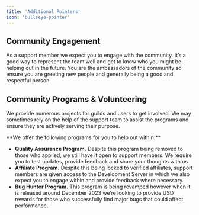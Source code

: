 ```yaml
---
title: 'Additional Pointers'
icon: 'bullseye-pointer'
---
```


## Community Engagement

As a support member we expect you to engage with the community. It’s a good way to represent the team well and get to know who you might be helping out in the future. You are the ambassadors of the community so ensure you are greeting new people and generally being a good and respectful person.

## Community Programs & Volunteering

We provide numerous projects for guilds and users to get involved. We may sometimes rely on the help of the support team to assist the programs and ensure they are actively serving their purpose.
<div>**We offer the following programs for you to help out within:**</div>

- **Quality Assurance Program.** Despite this program being removed to those who applied, we still have it open to support members. We require you to test updates, provide feedback and share your thoughts with us.
- **Affiliate Program.** Despite this being locked to verified affiliates, support members are given access to the Development Server in which we also expect you to engage within and provide feedback where necessary.
- **Bug Hunter Program.** This program is being revamped however when it is released around December 2023 we’re looking to provide USD rewards for those who successfully find major bugs that could affect performance. 